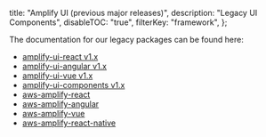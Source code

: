   title: "Amplify UI (previous major releases)",
  description: "Legacy UI Components",
  disableTOC: "true",
  filterKey: "framework",
};

The documentation for our legacy packages can be found here:

- [amplify-ui-react v1.x](https://github.com/aws-amplify/amplify-ui/tree/legacy/legacy/amplify-ui-react)
- [amplify-ui-angular v1.x](https://github.com/aws-amplify/amplify-ui/tree/legacy/legacy/amplify-ui-angular)
- [amplify-ui-vue v1.x](https://github.com/aws-amplify/amplify-ui/tree/legacy/legacy/amplify-ui-vue)
- [amplify-ui-components v1.x](https://github.com/aws-amplify/amplify-ui/tree/legacy/legacy/amplify-ui-components)
- [aws-amplify-react](https://github.com/aws-amplify/amplify-ui/blob/legacy/legacy/aws-amplify-react/README.md)
- [aws-amplify-angular](https://github.com/aws-amplify/amplify-ui/blob/legacy/legacy/aws-amplify-angular/README.md)
- [aws-amplify-vue](https://github.com/aws-amplify/amplify-ui/tree/legacy/legacy/aws-amplify-vue)
- [aws-amplify-react-native](https://github.com/aws-amplify/amplify-ui/blob/legacy/legacy/aws-amplify-react-native/README.md)
